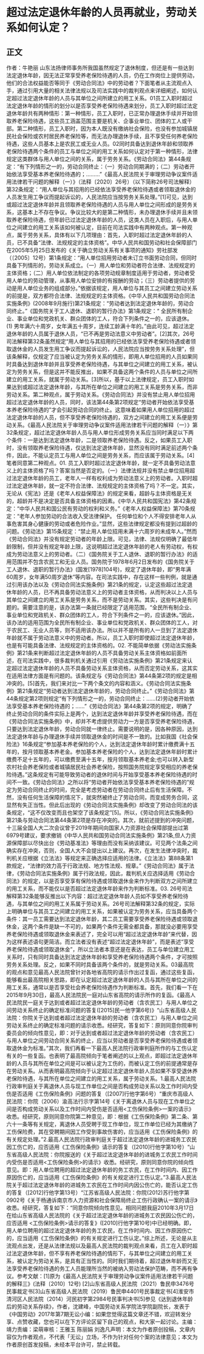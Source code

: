 # 超过法定退休年龄的人员再就业，劳动关系如何认定？
## 正文
作者：牛艳丽 山东法扬律师事务所我国虽然规定了退休制度，但还是有一些达到法定退休年龄，因无法正常享受养老保险待遇的人员，仍在工作岗位上提供劳动，他们的合法权益能否等同于《劳动合同法》中的劳动者？下面笔者从主流观点入手，通过引用大量的相关法律法规以及司法实践中的裁判观点来详细阐述，如何认定超过法定退休年龄的人员与其单位之间所建立的用工关系。01员工入职时超过法定退休年龄的情形的划分以是否享受养老保险待遇来划分，员工入职时超过法定退休年龄共有两种情形：第一种情形，员工入职时，已正常办理退休手续并开始领取养老保险待遇，这些员工涵盖范围主要是机关、企事业单位、团体的工人或干部。第二种情形，员工入职时，因为本人既没有缴纳社会保险，也没有参加城镇居民社会保险或农村居民养老保险等，而无法办理退休手续，且不享受任何养老保险待遇，这些人员基本上是农民工或无业人员。02同时具备达到退休年龄和领取养老保险待遇两个条件的员工与单位之间的用工关系如何认定对于第一种情形，法律规定这类群体与用人单位之间的关系，属于劳务关系。《劳动合同法》第44条规定：“有下列情形之一的，劳动合同终止：（一）劳动合同期满的；（二）劳动者开始依法享受基本养老保险待遇的；………”《最高人民法院关于审理劳动争议案件适用法律若干问题的解释（一）》（法释〔2020〕26号）（以下简称26号司法解释）第32条规定：“用人单位与其招用的已经依法享受养老保险待遇或者领取退休金的人员发生用工争议而提起诉讼的，人民法院应当按劳务关系处理。”[1]可见，达到或超过法定退休年龄并且领取养老保险待遇的人员与用人单位之间形成的是劳务关系，这基本上不存在争议。争议比较大的是第二种情形，未办理退休手续并且未领取养老保险待遇，但年龄已过法定退休年龄的人员，这类人员在入职后，与用人单位之间建立的用工关系该如何被认定，目前在司法实践中有两种观点。第一种观点，属于劳务关系，具体有以下几项理由：首先，入职时超过法定退休年龄的人员，已不具备“法律、法规规定的主体资格”。中华人民共和国劳动和社会保障部门在2005年5月25日发布的《关于确立劳动关系有关事项的通知》劳社部发（〔2005〕12号）第1条规定：“用人单位招用劳动者未订立书面劳动合同，但同时具备下列情形的，劳动关系成立。（一）用人单位和劳动者符合法律、法规规定的主体资格；（二）用人单位依法制定的各项劳动规章制度适用于劳动者，劳动者受用人单位的劳动管理，从事用人单位安排的有报酬的劳动；（三）劳动者提供的劳动是用人单位业务的组成部分。”依据该规定，用人单位与其员工之间建立劳动关系的前提是，双方都符合法律、法规规定的主体资格。《中华人民共和国劳动合同法实施条例》(2008年9月施行)第21条规定：“劳动者达到法定退休年龄的，劳动合同终止。”《国务院关于工人退休、退职的暂行办法》第1条规定：“ 全民所有制企业、事业单位和党政机关、群众团体的工人，符合下列条件之一的，应该退休。(1) 男年满六十周岁，女年满五十周岁，连续工龄满十年的。”由此可见，超过法定退休年龄的人员属于退休人员，“已不再是劳动法意义中劳动者”。[2]其次，26号司法解释第32条虽然规定“用人单位与其招用的已经依法享受养老保险待遇或者领取退休金的人员发生用工争议而提起诉讼的，人民法院应当按劳务关系处理”，但该条解释，仅规定了应当被认定为劳务关系的情形，即用人单位招用的人员如果同时具备达到退休年龄并且享受养老保险待遇，与其单位之间建立的用工关系，被认定为劳务关系，但是这并不能反推出，如果不具备这两个条件的人员与单位之间所建立的用工关系，就属于劳动关系。[3]所以，基于以上法律规定，员工入职时如果达到或超过法定退休年龄，与其所在单位之间建立的用工关系是劳务关系，而非劳动关系。第二种观点，属于劳动关系。《劳动合同法》并没有禁止用人单位招用超过法定退休年龄的人员，同时，该法第44条第2项规定“劳动者开始依法享受基本养老保险待遇的”才会引起劳动合同的终止。这意味着如果用人单位招用的超过法定退休年龄的人员，但不享受养老保险待遇的，双方之间建立的用工关系便是劳动关系。《最高人民法院关于审理劳动争议案件适用法律若干问题的解释（一）》第32条规定，超过法定退休年龄人员与用人单位形成劳务关系应当同时满足以下两个条件：一是达到法定退休年龄，二是领取养老保险待遇。反之，如果员工入职时，没有领取养老保险待遇，仅达到法定退休年龄，显然没有同时满足前述两个条件，因此，不能认定员工与用人单位之间是劳务关系，而应该属于劳动关系。[4]笔者同意第二种观点。01. 员工入职时超过法定退休年龄，就一定不具备劳动法意义上的主体资格了吗？答案当然是否定的。（一）法律法规并没有禁止单位招用超过法定退休年龄的员工，老年人一样有权利成为劳动法意义上的劳动者。入职时超过法定退休年龄，就一定不符合法律、法规规定的主体资格了吗？不一定。其实，无论从《宪法》还是《老年人权益保障法》的规定来看，超龄与主体资格是无关的，超龄并不是决定是否具备主体资格的因素。《中华人民共和国宪法》第42条规定：“中华人民共和国公民有劳动的权利和义务。”《老年人权益保障法》第70条规定：“老年人参加劳动的合法收入受法律保护。 任何单位和个人不得安排老年人从事危害其身心健康的劳动或者危险作业。”显然，这些法律规定都没有提到过超龄的问题。《劳动法》第15条规定：“禁止用人单位招用未满十六周岁的未成年人。”然而《劳动合同法》并没有规定劳动者的年龄上限。可见，法律、法规仅明确了最低年龄限制，但并没有规定年龄上限，这说明超过法定退休年龄的老人有劳动权，有权成为劳动法意义上的劳动者。（二）《国务院关于工人退休、退职的暂行办法》的适用范围并不包含农民工和无业人员。国务院于1978年6月2日发布的《国务院关于工人退休、退职的暂行办法》(国发[1978]104号)，规定了退休年龄，即“男年满60周岁，女年满50周岁退休”等内容。在司法实践中，存在这样一些判例，就是通过引用该办法以及《劳动合同法实施条例》第21条的规定，认定这些超过法定退休年龄的人员，已不再具备劳动法意义上的劳动者主体资格，从而判决以上人员与其单位之间建立的用工关系是劳务关系，而不是劳动关系。其实，这些判决是有问题的。需要注意的是，该办法第一条就已经限定了适用范围，“全民所有制企业、事业单位和党政机关、群众团体的工人，符合下列条件之一的，应该退休。”因此，该办法的适用范围为全民所有制企业、事业单位和党政机关、群众团体的工人，对于农民工、无业人员等，则不适用该办法。所以并不是所有的人一旦到了法定退休年龄就不属于劳动法意义中的劳动者。所以，员工入职时即使超过法定退休年龄，也是有可能具备法律、法规规定的主体资格的。02. 不能简单依据《劳动法实施条例》第21条来判断超过法定退休年龄的人员不具备劳动关系主体资格如前面所述，在司法实践中，很多裁判机关通过引用《劳动法实施条例》第21条规定来认定超过法定退休年龄的人员不具备劳动关系主体资格，从而否定劳动关系，这其实在适用法律方面是有问题的。该条规定与《劳动合同法》第44条第2项的规定是相冲突的。[5]首先，我们来对比一下两个条文的内容和涵义。《劳动合同法实施条例》第21条规定“劳动者达到法定退休年龄的，劳动合同终止。”《劳动合同法》第44条规定第2项则规定“有下列情形之一的，劳动合同终止：……(2)劳动者开始依法享受基本养老保险待遇的；……”《劳动合同法》第44条第2项的规定，明确了终止劳动合同的条件实际上是两个，达到法定退休年龄并享受养老保险待遇，而在《劳动合同法实施条例》中，却并不考虑提供劳动力一方是否享受养老保险待遇，只要达到法定退休年龄，劳动合同就一律终止。需要说明的是，因各种原因，达到法定退休年龄与办理退休手续并领取退休金的时间是不一致的。比如我国《社会保险法》16条规定“参加基本养老保险的个人，达到法定退休年龄时累计缴费满十五年的，按月领取基本养老金。参加基本养老保险的个人，达到法定退休年龄时累计缴费不足十五年的，可以缴费至满十五年，按月领取基本养老金;也可以转入新型农村社会养老保险或者城镇居民社会养老保险，按照国务院规定享受相应的养老保险待遇。”这条规定有可能导致劳动者的退休时间与开始享受基本养老保险待遇的时间不一致。《劳动合同法》之所以将“劳动者开始依法享受基本养老保险待遇的”规定为劳动合同终止的时间，完全是考虑劳动者在劳动合同终止后有生活保障。不然，没有任何生活保障的情况下，就突然被终止了劳动合同，而变成劳务合同，这显然有失正当性。但此后出现的《劳动合同法实施条例》却改变了劳动合同法的该条规定，“这不仅改变而且也架空了该条规定”[5]。所以，《劳动合同法实施条例》第21条与劳动合同法第44条第2项是存在冲突的。其次，就前述提到的冲突问题，十三届全国人大二次会议曾于2019年期间向国家人力资源社会保障部提出过第6979号建议，要求撤销《中华人民共和国劳动合同法实施条例》第21条,但人力资源保障部以尽快出台《劳动基准法》等理由而没有采纳该建议。可见两个法条之间确实存在冲突，否则，全国人大不会提出以上建议。再次，在发生法律冲突时，裁判机关应根据《立法法》等规定来正确选择应适用的法律。《立法法》第88条第1款规定，“法律的效力高于行政法规、地方性法规、规章。”《劳动合同法》属于法律，《劳动合同法实施条例》属于行政法规，因此，裁判机关应选择适用《劳动合同法》的规定，以是否享受享有保险待遇或领取退休金来作为判断双方之间所建立的用工关系，而不能仅以是否超过法定退休年龄来作为判断标准。03. 26号司法解释第32条能够反推出以下内容：超过法定退休年龄人员如不享受养老保险待遇，与其单位之间的用工关系属于劳动关系。26号司法解释第32条的规定，实际上明确单位与其员工之间建立的用工关系，如果被认定为劳务关系，应当具备两个条件：其一员工需要达到法定退休年龄，其二员工需要享受养老保险待遇或领取退休金，这两个条件是缺一不可的，如果两个条件无需全都具备，那就没必要用享受养老保险待遇或领取退休金来表述了，完全可以用“超过法定退休年龄”来代替，因为这样表述语句更简洁。而立法者没有表述“超过法定退休年龄”，而是表述“享受养老保险待遇或领取退休金”，所以立法者本意还是在表达，员工与单位建立用工关系时，只有同时具备达到法定退休年龄和享受养老保险待遇两个条件，才可按照劳务关系处理。反之，如果不同时具备该两个条件的，就是劳动关系。03最高院的观点和意见最高人民法院曾针对各地省高院的请示作出过复函，通过这些复函，能够看出最高院相关思路，即在认定超过法定退休年龄的人员与其所在单位之间的用工关系，通常以是否享受社会养老保险待遇作为判断标准。首先，我们看一下在2015年9月30日，最高人民法院民一庭对山东省高院的请示所作的复函。《最高人民法院民一庭关于达到或者超过法定退休年龄的劳动者（含农民工）与用人单位之间劳动关系终止的确定标准问题的答复([2015]民一他字第6号)》“山东省高级人民法院：你院关于达到或者超过法定退休年龄的劳动者（含农民工）与用人单位之间劳动关系终止的确定标准问题的请示收悉。经研究，答复如下：原则同意你院审判委员会的倾向性意见，即：对于达到或者超过法定退休年龄的劳动者（含农民工）与用人单位之间劳动合同关系的终止，应当以劳动者是否享受养老保险待遇或者领取退休金为标准。”其次，我们再看一下最高人民法院行政审判庭所作的与工伤认定有关的一些复函。也表明了最高院倾向于笔者阐述的以上观点，即超过法定退休年龄的人员与其所在单位之间是可以被认定为工伤的，而被认定工伤的前提通常是存在劳动关系。从而表明最高院倾向于认定超过法定退休年龄人员如果不享受退休养老保险待遇，与其所在单位之间建立的用工关系，属于劳动关系。1.最高人民法院行政审判庭关于离退休人员与现工作单位之间是否构成劳动关系以及工作时间内受伤是否适用《工伤保险条例》问题的答复（[2007]行他字第6号）“重庆市高级人民法院：你院（2006）渝高法行示字第14号《关于离退休人员与现在工作单位之间是否构成劳动关系以及工作时间内受伤是否适用<工伤保险条例>一案的请示》收悉。经研究，原则同意你院第二种意见，即：根据《工伤保险条例》第二条、第六十一条等有关规定，离退休人员受聘于现工作单位，现工作单位已经为其缴纳了工伤保险费，其在受聘期间因工作受到事故伤害的，应当适用《工伤保险条例》的有关规定处理。”2.最高人民法院行政审判庭关于超过法定退休年龄的进城务工农民因工伤亡的，应否适用《工伤保险条例》请示的答复（[2010]行他字第10号）“山东省高级人民法院：你院报送的《关于超过法定退休年龄的进城务工农民工作时间内受伤是否适用<工伤保险条例>的请示》收悉。经研究，原则同意你院的倾向性意见。即：用人单位聘用的超过法定退休年龄的务工农民，在工作时间内、因工作原因伤亡的，应当适用《工伤保险条例》的有关规定进行工伤认定。”3.最高人民法院关于超过法定退休年龄的进城务工农民在工作时间内因公伤亡的，能否认定工伤的答复（[2012]行他字第13号）“江苏省高级人民法院：你院(2012)苏行他字第0902号《关于杨通诉南京市人力资源和社会保障局终止工伤行政确认一案的请示》收悉。经研究，答复如下：“同意你院倾向性意见。相同问题我庭2010年3月17日在给山东省高级人民法院的《关于超过法定退休年龄的进城务工农民因公伤亡的，应否适用 <工伤保险条例>请示的答复》([2010]行他字第10号)中已经明确。即，用人单位聘用的超过法定退休年龄的务工农民，在工作时间内、因工作原因伤亡的，应当适用《工伤保险条例》的有关规定进行工伤认定。”综上所述，无论是从主流观点出发，还是从法律法规以及最高人民法院的裁判观点来看，员工在入职时超过法定退休年龄，但不享有养老保险待遇的情形下，与其单位之间建立的用工关系，被认定为劳动关系，是具有正当性的。同时我们期待着，超过退休年龄而又无法享受养老保险待遇的务工人员能理所当然的被纳入劳动法保护范畴，而不再有争议。参考文献：[1]原为《最高人民法院关于审理劳动争议案件适用法律若干问题的解释三》(法释〔2010〕12号) [2]山东省高级人民法院（2021）鲁民申3476号民事裁定书[3]山东省高级人民法院（2019）鲁民申4401号民事裁定书[4]淮安市清河区人民法院（2014）河民初字第2984号民事判决书[5]参见《达到退休年龄后的劳动关系存续》，作者，沈建峰，中国劳动关系学院法学院副院长，发表于《中国劳动》2017年第7期无讼小编：如果您觉得这篇文章还不错，欢迎转发分享、点赞收藏，您也可以在下方评论区留下自己的观点，和大家一起讨论。主编：靖力责编：梁萌审核：王雅玉 陈丽娟 刘逸凡声明：本文为作者原创投稿，文章内容仅为作者观点，不代表「无讼」立场，不作为针对任何个案的法律意见；本文为作者原创首发投稿，未经本平台许可，禁止转载。